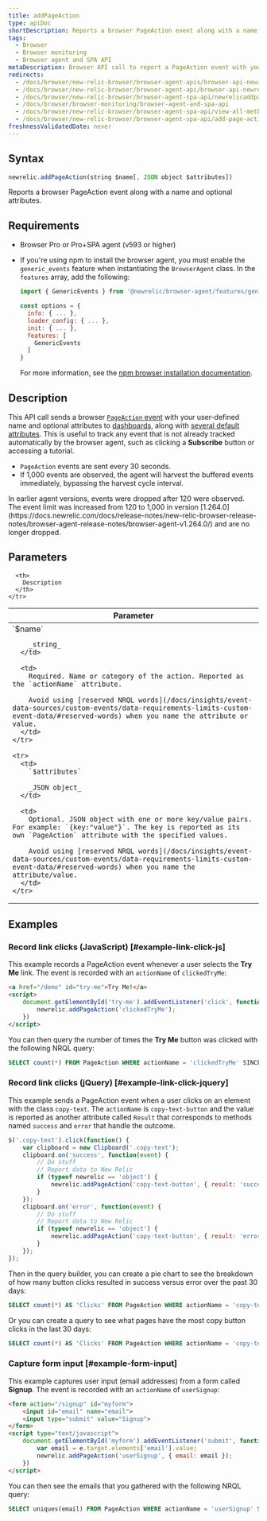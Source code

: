 ```yaml
---
title: addPageAction
type: apiDoc
shortDescription: Reports a browser PageAction event along with a name and optional attributes.
tags:
  - Browser
  - Browser monitoring
  - Browser agent and SPA API
metaDescription: Browser API call to report a PageAction event with your user-defined name and attributes to New Relic Dashboards.
redirects:
  - /docs/browser/new-relic-browser/browser-agent-apis/browser-api-newrelicaddpageaction
  - /docs/browser/new-relic-browser/browser-agent-api/browser-api-newrelicaddpageaction
  - /docs/browser/new-relic-browser/browser-agent-spa-api/newrelicaddpageaction-browser-agent-api
  - /docs/browser/browser-monitoring/browser-agent-and-spa-api
  - /docs/browser/new-relic-browser/browser-agent-spa-api/view-all-methods
  - /docs/browser/new-relic-browser/browser-agent-spa-api/add-page-action
freshnessValidatedDate: never
---
```


## Syntax

```js
newrelic.addPageAction(string $name[, JSON object $attributes])
```

Reports a browser PageAction event along with a name and optional attributes.

## Requirements

* Browser Pro or Pro+SPA agent (v593 or higher)
* If you're using npm to install the browser agent, you must enable the `generic_events` feature when instantiating the `BrowserAgent` class. In the `features` array, add the following:

  ```js
  import { GenericEvents } from '@newrelic/browser-agent/features/generic_events';

  const options = {
    info: { ... },
    loader_config: { ... },
    init: { ... },
    features: [
      GenericEvents
    ]
  }
  ```

  For more information, see the [npm browser installation documentation](https://www.npmjs.com/package/@newrelic/browser-agent#new-relic-browser-agent).

## Description

This API call sends a browser [`PageAction` event](/docs/insights/explore-data/custom-events/insert-browser-custom-events-attributes-insights-javascript-api) with your user-defined name and optional attributes to [dashboards](/docs/query-your-data/explore-query-data/dashboards/introduction-new-relic-one-dashboards), along with [several default attributes](/attribute-dictionary/?event=PageAction). This is useful to track any event that is not already tracked automatically by the browser agent, such as clicking a <DNT>**Subscribe**</DNT> button or accessing a tutorial.

* `PageAction` events are sent every 30 seconds.
* If 1,000 events are observed, the agent will harvest the buffered events immediately, bypassing the harvest cycle interval.

<Callout variant="important">
  In earlier agent versions, events were dropped after 120 were observed. The event limit was increased from 120 to 1,000 in version [1.264.0](https://docs.newrelic.com/docs/release-notes/new-relic-browser-release-notes/browser-agent-release-notes/browser-agent-v1.264.0/) and are no longer dropped.
</Callout>

## Parameters

<table>
  <thead>
    <tr>
      <th width="25%">
        Parameter
      </th>

      <th>
        Description
      </th>
    </tr>
  </thead>

  <tbody>
    <tr>
      <td>
        `$name`

        _string_
      </td>

      <td>
        Required. Name or category of the action. Reported as the `actionName` attribute.

        Avoid using [reserved NRQL words](/docs/insights/event-data-sources/custom-events/data-requirements-limits-custom-event-data/#reserved-words) when you name the attribute or value.
      </td>
    </tr>

    <tr>
      <td>
        `$attributes`

        _JSON object_
      </td>

      <td>
        Optional. JSON object with one or more key/value pairs. For example: `{key:"value"}`. The key is reported as its own `PageAction` attribute with the specified values.

        Avoid using [reserved NRQL words](/docs/insights/event-data-sources/custom-events/data-requirements-limits-custom-event-data/#reserved-words) when you name the attribute/value.
      </td>
    </tr>
  </tbody>
</table>

## Examples

### Record link clicks (JavaScript) [#example-link-click-js]

This example records a PageAction event whenever a user selects the <DNT>**Try Me**</DNT> link. The event is recorded with an `actionName` of `clickedTryMe`:

```html
<a href="/demo" id="try-me">Try Me!</a>
<script>
    document.getElementById('try-me').addEventListener('click', function(e) {
        newrelic.addPageAction('clickedTryMe');
    })
</script>
```

You can then query the number of times the <DNT>**Try Me**</DNT> button was clicked with the following NRQL query:

```sql
SELECT count(*) FROM PageAction WHERE actionName = 'clickedTryMe' SINCE 1 hour ago
```

### Record link clicks (jQuery) [#example-link-click-jquery]

This example sends a PageAction event when a user clicks on an element with the class `copy-text`. The `actionName` is `copy-text-button` and the value is reported as another attribute called `Result` that corresponds to methods named `success` and `error` that handle the outcome.

```js
$('.copy-text').click(function() {
    var clipboard = new Clipboard('.copy-text');
    clipboard.on('success', function(event) {
        // Do stuff
        // Report data to New Relic
        if (typeof newrelic == 'object') {
            newrelic.addPageAction('copy-text-button', { result: 'success' });
        }
    });
    clipboard.on('error', function(event) {
        // Do stuff
        // Report data to New Relic
        if (typeof newrelic == 'object') {
            newrelic.addPageAction('copy-text-button', { result: 'error' });
        }
    });
});
```

Then in the query builder, you can create a pie chart to see the breakdown of how many button clicks resulted in success versus error over the past 30 days:

```sql
SELECT count(*) AS 'Clicks' FROM PageAction WHERE actionName = 'copy-text-button' FACET result SINCE 30 days ago
```

Or you can create a query to see what pages have the most copy button clicks in the last 30 days:

```sql
SELECT count(*) AS 'Clicks' FROM PageAction WHERE actionName = 'copy-text-button' FACET currentUrl SINCE 30 days ago
```

### Capture form input [#example-form-input]

This example captures user input (email addresses) from a form called <DNT>**Signup**</DNT>. The event is recorded with an `actionName` of `userSignup`:

```html
<form action="/signup" id="myform">
    <input id="email" name="email">
    <input type="submit" value="Signup">
</form>
<script type="text/javascript">
    document.getElementById('myform').addEventListener('submit', function(e) {
        var email = e.target.elements['email'].value;
        newrelic.addPageAction('userSignup', { email: email });
    })
</script>
```

You can then see the emails that you gathered with the following NRQL query:

```sql
SELECT uniques(email) FROM PageAction WHERE actionName = 'userSignup' SINCE 1 hour ago
```

